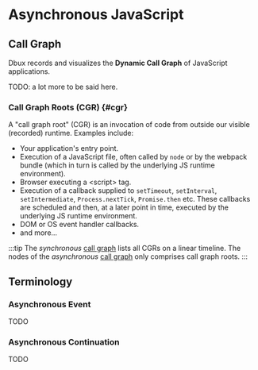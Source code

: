 # Asynchronous JavaScript


<TOC toc={toc} />


## Call Graph

Dbux records and visualizes the **Dynamic Call Graph** of JavaScript applications.

TODO: a lot more to be said here.


### Call Graph Roots (CGR) {#cgr}

A "call graph root" (CGR) is an invocation of code from outside our visible (recorded) runtime. Examples include:

* Your application's entry point.
* Execution of a JavaScript file, often called by `node` or by the webpack bundle (which in turn is called by the underlying JS runtime environment).
* Browser executing a &lt;script> tag.
* Execution of a callback supplied to `setTimeout`, `setInterval`, `setIntermediate`, `Process.nextTick`, `Promise.then` etc. These callbacks are scheduled and then, at a later point in time, executed by the underlying JS runtime environment.
* DOM or OS event handler callbacks.
* and more...

:::tip
The *synchronous* [call graph](../using-dbux/08-call-graph.mdx) lists all CGRs on a linear timeline.
The nodes of the *asynchronous* [call graph](../using-dbux/08-call-graph.mdx) only comprises call graph roots.
:::


## Terminology

### Asynchronous Event

TODO

### Asynchronous Continuation

TODO
